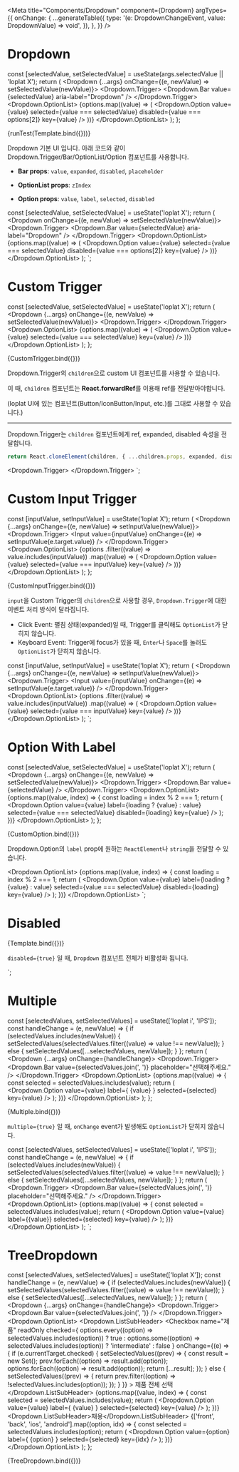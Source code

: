 
<Meta
  title="Components/Dropdown"
  component={Dropdown}
  argTypes={{
    onChange: {
      ...generateTable({
        type: '(e: DropdownChangeEvent, value: DropdownValue) => void',
      }),
    },
  }}
/>


# Dropdown

  const [selectedValue, setSelectedValue] = useState(args.selectedValue || 'loplat X');
  return (
    <Dropdown {...args} onChange={(e, newValue) => setSelectedValue(newValue)}>
      <Dropdown.Trigger>
        <Dropdown.Bar value={selectedValue} aria-label="Dropdown" />
      </Dropdown.Trigger>
      <Dropdown.OptionList>
        {options.map((value) => (
          <Dropdown.Option
            value={value}
            selected={value === selectedValue}
            disabled={value === options[2]}
            key={value}
          />
        ))}
      </Dropdown.OptionList>
    </Dropdown>
  );
};

<Canvas withSource="none">
  <Story name="default">{runTest(Template.bind({}))}</Story>
</Canvas>

Dropdown 기본 UI 입니다. 아래 코드와 같이 Dropdown.Trigger/Bar/OptionList/Option 컴포넌트를 사용합니다.

- **Bar props**: `value`, `expanded`, `disabled`, `placeholder`

- **OptionList props**: `zIndex`

- **Option props**: `value`, `label`, `selected`, `disabled`

const [selectedValue, setSelectedValue] = useState('loplat X');
return (
    <Dropdown onChange={(e, newValue) => setSelectedValue(newValue)}>
    <Dropdown.Trigger>
      <Dropdown.Bar value={selectedValue} aria-label="Dropdown" />
    </Dropdown.Trigger>
    <Dropdown.OptionList>
      {options.map((value) => (
        <Dropdown.Option
          value={value}
          selected={value === selectedValue}
          disabled={value === options[2]}
          key={value}
          />
        ))}
    </Dropdown.OptionList>
  </Dropdown>
);
`;

<Source dark language="tsx" code={defaultCode} />

# Custom Trigger

  const [selectedValue, setSelectedValue] = useState('loplat X');
  return (
    <Dropdown {...args} onChange={(e, newValue) => setSelectedValue(newValue)}>
      <Dropdown.Trigger>
        <IconButton>
          <MoreVertIcon />
        </IconButton>
      </Dropdown.Trigger>
      <Dropdown.OptionList>
        {options.map((value) => (
          <Dropdown.Option value={value} selected={value === selectedValue} key={value} />
        ))}
      </Dropdown.OptionList>
    </Dropdown>
  );
};

<Canvas withSource="none">
  <Story name="custom trigger">{CustomTrigger.bind({})}</Story>
</Canvas>

Dropdown.Trigger의 `children`으로 custom UI 컴포넌트를 사용할 수 있습니다.

이 때, `children` 컴포넌트는 **React.forwardRef**를 이용해 ref를 전달받아야합니다.

(loplat UI에 있는 컴포넌트(Button/IconButton/Input, etc.)를 그대로 사용할 수 있습니다.)

---

Dropdown.Trigger는 `children` 컴포넌트에게 ref, expanded, disabled 속성을 전달합니다.

```jsx
return React.cloneElement(children, { ...children.props, expanded, disabled, ref: triggerRef });
```

<Dropdown.Trigger>
  <IconButton>
    <MoreVertIcon />
  </IconButton>
</Dropdown.Trigger>
`;

<Source dark language="tsx" code={customTriggerCode} />

# Custom Input Trigger

  const [inputValue, setInputValue] = useState('loplat X');
  return (
    <Dropdown {...args} onChange={(e, newValue) => setInputValue(newValue)}>
      <Dropdown.Trigger>
        <Input value={inputValue} onChange={(e) => setInputValue(e.target.value)} />
      </Dropdown.Trigger>
      <Dropdown.OptionList>
        {options
          .filter((value) => value.includes(inputValue))
          .map((value) => (
            <Dropdown.Option value={value} selected={value === inputValue} key={value} />
          ))}
      </Dropdown.OptionList>
    </Dropdown>
  );
};

<Canvas withSource="none">
  <Story name="custom trigger with input">{CustomInputTrigger.bind({})}</Story>
</Canvas>

`input`을 Custom Trigger의 `children`으로 사용할 경우, `Dropdown.Trigger`에 대한 이벤트 처리 방식이 달라집니다.

- Click Event: 펼침 상태(expanded)일 때, Trigger를 클릭해도 `OptionList`가 닫히지 않습니다.
- Keyboard Event: Trigger에 focus가 있을 때, `Enter`나 `Space`를 눌러도 `OptionList`가 닫히지 않습니다.

const [inputValue, setInputValue] = useState('loplat X');
return (
  <Dropdown {...args} onChange={(e, newValue) => setInputValue(newValue)}>
  <Dropdown.Trigger>
    <Input value={inputValue} onChange={(e) => setInputValue(e.target.value)} />
  </Dropdown.Trigger>
  <Dropdown.OptionList>
    {options
      .filter((value) => value.includes(inputValue))
      .map((value) => (
          <Dropdown.Option value={value} selected={value === inputValue} key={value} />
      ))}
  </Dropdown.OptionList>
</Dropdown>
);
`;

<Source dark language="tsx" code={customInputTriggerCode} />

# Option With Label

  const [selectedValue, setSelectedValue] = useState('loplat X');
  return (
    <Dropdown {...args} onChange={(e, newValue) => setSelectedValue(newValue)}>
      <Dropdown.Trigger>
        <Dropdown.Bar value={selectedValue} />
      </Dropdown.Trigger>
      <Dropdown.OptionList>
        {options.map((value, index) => {
          const loading = index % 2 === 1;
          return (
            <Dropdown.Option
              value={value}
              label={loading ? <CircleLoading size={50}>{value}</CircleLoading> : value}
              selected={value === selectedValue}
              disabled={loading}
              key={value}
            />
          );
        })}
      </Dropdown.OptionList>
    </Dropdown>
  );
};

<Canvas withSource="none">
  <Story name="option with label">{CustomOption.bind({})}</Story>
</Canvas>

Dropdown.Option의 `label` prop에 원하는 `ReactElement`나 `string`을 전달할 수 있습니다.

<Dropdown.OptionList>
  {options.map((value, index) => {
           const loading = index % 2 === 1;
           return (
              <Dropdown.Option
        value={value}
        label={loading ? <CircleLoading size={50}>{value}</CircleLoading> : value}
        selected={value === selectedValue}
        disabled={loading}
        key={value}
       />
          );
      })}
</Dropdown.OptionList>
`;

<Source dark language="tsx" code={optionWithLabelCode} />

# Disabled

<Canvas withSource="none">
  <Story name="disabled" args={{ disabled: true }}>
    {Template.bind({})}
  </Story>
</Canvas>

`disabled={true}` 일 때, `Dropdown` 컴포넌트 전체가 비활성화 됩니다.

<Dropdown disabled={true}>
`;

<Source dark language="tsx" code={disabledCode} />

# Multiple

  const [selectedValues, setSelectedValues] = useState(['loplat i', 'IPS']);
  const handleChange = (e, newValue) => {
    if (selectedValues.includes(newValue)) {
      setSelectedValues(selectedValues.filter((value) => value !== newValue));
    } else {
      setSelectedValues([...selectedValues, newValue]);
    }
  };
  return (
    <Dropdown {...args} onChange={handleChange}>
      <Dropdown.Trigger>
        <Dropdown.Bar value={selectedValues.join(', ')} placeholder="선택해주세요." />
      </Dropdown.Trigger>
      <Dropdown.OptionList>
        {options.map((value) => {
          const selected = selectedValues.includes(value);
          return (
            <Dropdown.Option
              value={value}
              label={
                <Checkbox name="checkbox" checked={selected} readOnly>
                  {value}
                </Checkbox>
              }
              selected={selected}
              key={value}
            />
          );
        })}
      </Dropdown.OptionList>
    </Dropdown>
  );
};

<Canvas withSource="none">
  <Story name="multiple" args={{ multiple: true }}>
    {Multiple.bind({})}
  </Story>
</Canvas>

`multiple={true}` 일 때, `onChange` event가 발생해도 `OptionList`가 닫히지 않습니다.

const [selectedValues, setSelectedValues] = useState(['loplat i', 'IPS']);
const handleChange = (e, newValue) => {
  if (selectedValues.includes(newValue)) {
     setSelectedValues(selectedValues.filter((value) => value !== newValue));
  } else {
     setSelectedValues([...selectedValues, newValue]);
  }
};
return (
  <Dropdown onChange={handleChange} multiple={true}>
  <Dropdown.Trigger>
    <Dropdown.Bar value={selectedValues.join(', ')} placeholder="선택해주세요." />
  </Dropdown.Trigger>
  <Dropdown.OptionList>
    {options.map((value) => {
              const selected = selectedValues.includes(value);
              return (
                <Dropdown.Option
         value={value}
         label={<Checkbox name="checkbox" checked={selected} readOnly>{value}</Checkbox>}
         selected={selected}
         key={value}
       />
          );
        })}
  </Dropdown.OptionList>
 </Dropdown>
);
`;

<Source dark language="tsx" code={multipleCode} />

# TreeDropdown

  const [selectedValues, setSelectedValues] = useState(['loplat X']);
  const handleChange = (e, newValue) => {
    if (selectedValues.includes(newValue)) {
      setSelectedValues(selectedValues.filter((value) => value !== newValue));
    } else {
      setSelectedValues([...selectedValues, newValue]);
    }
  };
  return (
    <Dropdown {...args} onChange={handleChange}>
      <Dropdown.Trigger>
        <Dropdown.Bar value={selectedValues.join(', ')} />
      </Dropdown.Trigger>
      <Dropdown.OptionList>
        <Dropdown.ListSubHeader>
          <Checkbox
            name="제품"
            readOnly
            checked={
              options.every((option) => selectedValues.includes(option))
                ? true
                : options.some((option) => selectedValues.includes(option))
                ? 'intermediate'
                : false
            }
            onChange={(e) => {
              if (e.currentTarget.checked) {
                setSelectedValues((prev) => {
                  const result = new Set();
                  prev.forEach((option) => result.add(option));
                  options.forEach((option) => result.add(option));
                  return [...result];
                });
              } else {
                setSelectedValues((prev) => {
                  return prev.filter((option) => !selectedValues.includes(option));
                });
              }
            }}
          >
            제품 전체 선택
          </Checkbox>
        </Dropdown.ListSubHeader>
        {options.map((value, index) => {
          const selected = selectedValues.includes(value);
          return (
            <Dropdown.Option
              value={value}
              label={
                <Checkbox name="checkbox" checked={selected} readOnly>
                  {value}
                </Checkbox>
              }
              selected={selected}
              key={value}
            />
          );
        })}
        <Dropdown.ListSubHeader>채용</Dropdown.ListSubHeader>
        {['front', 'back', 'ios', 'android'].map((option, idx) => {
          const selected = selectedValues.includes(option);
          return (
            <Dropdown.Option
              value={option}
              label={
                <Checkbox name="checkbox" checked={selected} readOnly>
                  {option}
                </Checkbox>
              }
              selected={selected}
              key={idx}
            />
          );
        })}
      </Dropdown.OptionList>
    </Dropdown>
  );
};

<Canvas withSource="none">
  <Story name="tree" args={{ multiple: true }}>
    {TreeDropdown.bind({})}
  </Story>
</Canvas>
